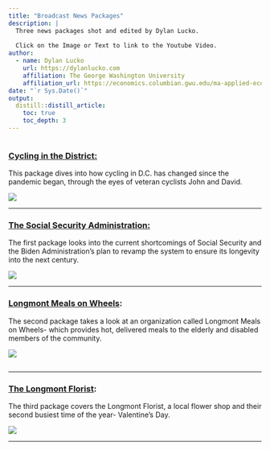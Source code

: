 ```yaml
---
title: "Broadcast News Packages"
description: |
  Three news packages shot and edited by Dylan Lucko. 
  
  Click on the Image or Text to link to the Youtube Video. 
author:
  - name: Dylan Lucko 
    url: https://dylanlucko.com
    affiliation: The George Washington University
    affiliation_url: https://economics.columbian.gwu.edu/ma-applied-economics
date: "`r Sys.Date()`"
output: 
  distill::distill_article:
    toc: true
    toc_depth: 3
---
```


```r

```

### [Cycling in the District:](https://youtu.be/PhjXkPoBimE)

This package dives into how cycling in D.C. has changed since the pandemic began, through the eyes of veteran cyclists John and David.

[![](images/Screen%20Shot%202021-05-03%20at%2012.07.57%20AM.png)](https://youtu.be/PhjXkPoBimE)

---

### [The Social Security Administration:](https://youtu.be/HBcjhBu4L4c)

The first package looks into the current shortcomings of Social Security and the Biden Administration's plan to revamp the system to ensure its longevity into the next century.

[![](images/Screen%20Shot%202021-05-01%20at%203.21.15%20PM.png)](https://youtu.be/HBcjhBu4L4c)

------------------------------------------------------------------------

### [Longmont Meals on Wheels](https://youtu.be/PnkPt6M9B4w):

The second package takes a look at an organization called Longmont Meals on Wheels- which provides hot, delivered meals to the elderly and disabled members of the community.

[![](images/Screen%20Shot%202021-05-01%20at%203.23.10%20PM-01.png)](https://youtu.be/PnkPt6M9B4w)

```r

```

------------------------------------------------------------------------

### [The Longmont Florist](https://youtu.be/VozkB9VNgOo):

The third package covers the Longmont Florist, a local flower shop and their second busiest time of the year- Valentine's Day.

[![](images/Screen%20Shot%202021-05-01%20at%203.25.11%20PM.png)](https://youtu.be/VozkB9VNgOo)

------------------------------------------------------------------------

